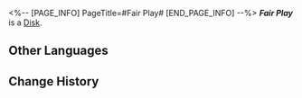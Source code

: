 <%-- [PAGE_INFO]
PageTitle=#Fair Play#
[END_PAGE_INFO] --%>
{{Item Infobox
|title       = ''Fair Play''
|id          = 210303
|image       = Item ''Fair Play''.png
|type        = Disk
|invCategory = Valuables
|rarity      = 3
|effect      = 
|description = A record that can be played on the Express' phonograph. It might be a chance acquisition or a gift from someone else. All sorts of memories surge up when the music plays &mdash; the smiles, encounters, touches, and the excitement of battle. Maybe that is why people still collect records even as society rapidly advances.<br />The current record contains the track "Fair Play."
}}
{{Description|''...First, it is necessary to present all clues clearly and fairly to the protagonist...''}}
'''''Fair Play''''' is a [[Disk]].

==Other Languages==
{{Other Languages
|en   = ''Fair Play''
|zhs  = 《公平游戏》
|zht  = 《公平遊戲》
|ja   = 『フェア・ゲーム』
|ko   = ≪페어플레이≫
|es   = Juego limpio
|fr   = ''Fair Play''
|ru   = Fair Play
|th   = "Fair Play"
|vi   = Trò Chơi Công Bằng
|de   = „Fairplay“
|id   = "Fair Play"
|pt   = "Fair Play"
}}

==Change History==
{{Change History|2.0}}